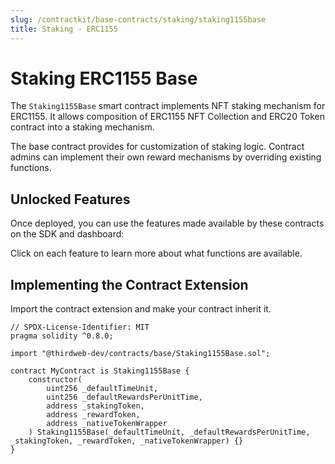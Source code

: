 ```yaml
---
slug: /contractkit/base-contracts/staking/staking1155base
title: Staking - ERC1155
---
```



# Staking ERC1155 Base

The `Staking1155Base` smart contract implements NFT staking mechanism for ERC1155. It allows composition of ERC1155 NFT Collection and ERC20 Token contract into a staking mechanism.

The base contract provides for customization of staking logic. Contract admins can implement their own reward mechanisms by overriding existing functions.

<ViewContractCodeButton
  link="https://github.com/thirdweb-dev/contracts/blob/main/contracts/base/Staking1155Base.sol"
  name="Staking1155Base"
/>

## Unlocked Features

Once deployed, you can use the features made available by these contracts on the SDK and dashboard:

Click on each feature to learn more about what functions are available.

<div className="row" style={{ marginBottom: 24, flexWrap: "wrap" }}>
  <div className="col col--4" style={{ padding: 8 }}>
    <QuickstartCard
      name="Contract Metadata"
      link="/typescript/sdk.contractmetadata"
      image="/assets/icons/general.png"
    />
  </div>
  <div className="col col--4" style={{ padding: 8 }}>
    <QuickstartCard
      name="Ownable"
      link="/contractkit/extension-contracts/ownable"
      image="/assets/icons/general.png"
    />
  </div>
  <div className="col col--4" style={{ padding: 8 }}>
    <QuickstartCard
      name="Staking ERC1155"
      link="/contractkit/extension-contracts/staking1155"
      image="/assets/icons/general.png"
    />
  </div>
</div>

## Implementing the Contract Extension

Import the contract extension and make your contract inherit it.

```solidity
// SPDX-License-Identifier: MIT
pragma solidity ^0.8.0;

import "@thirdweb-dev/contracts/base/Staking1155Base.sol";

contract MyContract is Staking1155Base {
    constructor(
        uint256 _defaultTimeUnit,
        uint256 _defaultRewardsPerUnitTime,
        address _stakingToken,
        address _rewardToken,
        address _nativeTokenWrapper
    ) Staking1155Base(_defaultTimeUnit, _defaultRewardsPerUnitTime, _stakingToken, _rewardToken, _nativeTokenWrapper) {}
}
```
